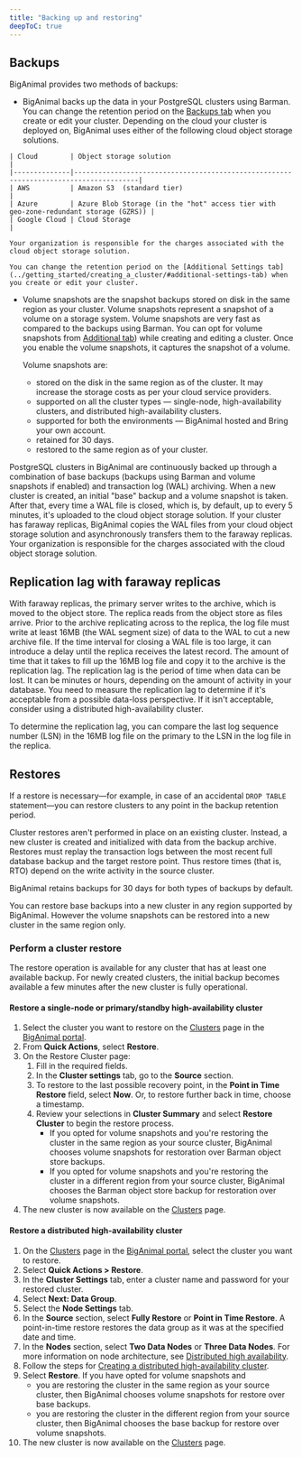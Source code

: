 ```yaml
---
title: "Backing up and restoring"
deepToC: true
---
```


## Backups 

BigAnimal provides two methods of backups:

-    BigAnimal backs up the data in your PostgreSQL clusters using Barman. You can change the retention period on the [Backups tab](../getting_started/creating_a_cluster/#additional-settings-tab) when you create or edit your cluster. Depending on the cloud your cluster is deployed on, BigAnimal uses either of the following cloud object storage solutions.
  
    | Cloud        | Object storage solution                                                              | 
    |--------------|--------------------------------------------------------------------------------------|
    | AWS          | Amazon S3  (standard tier)                                                           |
    | Azure        | Azure Blob Storage (in the "hot" access tier with geo-zone-redundant storage (GZRS)) |
    | Google Cloud | Cloud Storage                                                                        |

    Your organization is responsible for the charges associated with the cloud object storage solution.

    You can change the retention period on the [Additional Settings tab](../getting_started/creating_a_cluster/#additional-settings-tab) when you create or edit your cluster. 
    
-   Volume snapshots are the snapshot backups stored on disk in the same region as your cluster. Volume snapshots represent a snapshot of a volume on a storage system. Volume snapshots are very fast as compared to the backups using Barman. You can opt for volume snapshots from [Additional tab](../getting_started/creating_a_cluster/#additional-settings-tab)) while creating and editing a cluster. Once you enable the volume snapshots, it captures the snapshot of a volume.

    Volume snapshots are:
    - stored on the disk in the same region as of the cluster. It may increase the storage costs as per your cloud service providers.
    - supported on all the cluster types &mdash; single-node, high-availability clusters, and distributed high-availability clusters. 
    - supported for both the environments &mdash; BigAnimal hosted and Bring your own account. 
    - retained for 30 days.
    - restored to the same region as of your cluster.

PostgreSQL clusters in BigAnimal are continuously backed up through a combination of base backups (backups using Barman and volume snapshots if enabled) and transaction log (WAL) archiving. When a new cluster is created, an initial "base" backup and a volume snapshot is taken. After that, every time a WAL file is closed, which is, by default, up to every 5 minutes, it's uploaded to the cloud object storage solution. If your cluster has faraway replicas, BigAnimal copies the WAL files from your cloud object storage solution and asynchronously transfers them to the faraway replicas. Your organization is responsible for the charges associated with the cloud object storage solution.

## Replication lag with faraway replicas 

With faraway replicas, the primary server writes to the archive, which is moved to the object store. The replica reads from the object store as files arrive. Prior to the archive replicating across to the replica, the log file must write at least 16MB (the WAL segment size) of data to the WAL to cut a new archive file. If the time interval for closing a WAL file is too large, it can introduce a delay until the replica receives the latest record. The amount of time that it takes to fill up the 16MB log file and copy it to the archive is the replication lag. The replication lag is the period of time when data can be lost. It can be minutes or hours, depending on the amount of activity in your database. You need to measure the replication lag to determine if it's acceptable from a possible data-loss perspective. If it isn't acceptable, consider using a distributed high-availability cluster. 

To determine the replication lag, you can compare the last log sequence number (LSN) in the 16MB log file on the primary to the LSN in the log file in the replica.  

## Restores

If a restore is necessary&mdash;for example, in case of an accidental `DROP TABLE` statement&mdash;you can restore clusters to any point in the backup retention period.

Cluster restores aren't performed in place on an existing cluster. Instead, a new cluster is created and initialized with data from the backup archive. Restores must replay the transaction logs between the most recent full database backup and the target restore point. Thus restore times (that is, RTO) depend on the write activity in the source cluster.

BigAnimal retains backups for 30 days for both types of backups by default. 

You can restore base backups into a new cluster in any region supported by BigAnimal. However the volume snapshots can be restored into a new cluster in the same region only.

### Perform a cluster restore

The restore operation is available for any cluster that has at least one available backup. For newly created clusters, the initial backup becomes available a few minutes after the new cluster is fully operational.

#### Restore a single-node or primary/standby high-availability cluster

1.  Select the cluster you want to restore on the [Clusters](https://portal.biganimal.com/clusters) page in the [BigAnimal portal](https://portal.biganimal.com). 
1.  From **Quick Actions**, select **Restore**.
1.  On the Restore Cluster page: 
    1.  Fill in the required fields.
    1.  In the **Cluster settings** tab, go to the **Source** section.
    1. To restore to the last possible recovery point, in the **Point in Time Restore** field, select **Now**. Or, to restore further back in time, choose a timestamp. 
    1.  Review your selections in **Cluster Summary** and select **Restore Cluster** to begin the restore process. 
        - If you opted for volume snapshots and you're restoring the cluster in the same region as your source cluster, BigAnimal chooses volume snapshots for restoration over Barman object store backups. 
        - If you opted for volume snapshots and you're restoring the cluster in a different region from your source cluster, BigAnimal chooses the Barman object store backup for restoration over volume snapshots.
1.  The new cluster is now available on the [Clusters](https://portal.biganimal.com/clusters) page.

#### Restore a distributed high-availability cluster

1. On the [Clusters](https://portal.biganimal.com/clusters) page in the [BigAnimal portal](https://portal.biganimal.com), select the cluster you want to restore.
1. Select **Quick Actions > Restore**.
1. In the **Cluster Settings** tab, enter a cluster name and password for your restored cluster. 
1. Select **Next: Data Group**. 
1. Select the **Node Settings** tab. 
1. In the **Source** section, select **Fully Restore** or **Point in Time Restore**. A point-in-time restore restores the data group as it was at the specified date and time. 
1. In the **Nodes** section, select **Two Data Nodes** or **Three Data Nodes**. For more information on node architecture, see [Distributed high availability](/biganimal/latest/overview/02_high_availability/distributed_highavailability/).
1. Follow the steps for [Creating a distributed high-availability cluster](../getting_started/creating_a_cluster/creating_a_dha_cluster/). 
1. Select **Restore**.
   If you have opted for volume snapshots and 
    - you are restoring the cluster in the same region as your source cluster, then BigAnimal chooses volume snapshots for restore over base backups. 
    - you are restoring the cluster in the different region from your source cluster, then BigAnimal chooses the base backup for restore over volume snapshots.
1. The new cluster is now available on the [Clusters](https://portal.biganimal.com/clusters) page.

